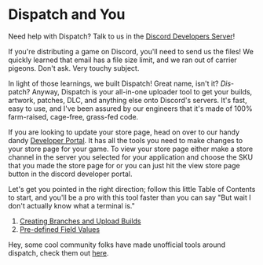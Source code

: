 # Dispatch and You

<Alert type="info">

Need help with Dispatch? Talk to us in the [Discord Developers Server](https://discord.gg/discord-developers)!

</Alert>

If you're distributing a game on Discord, you'll need to send us the files! We quickly learned that email has a file size limit, and we ran out of carrier pigeons. Don't ask. Very touchy subject.

In light of those learnings, we built Dispatch! Great name, isn't it? _Dis_-patch? Anyway, Dispatch is your all-in-one uploader tool to get your builds, artwork, patches, DLC, and anything else onto Discord's servers. It's fast, easy to use, and I've been assured by our engineers that it's made of 100% farm-raised, cage-free, grass-fed code.

If you are looking to update your store page, head on over to our handy dandy [Developer Portal](https://discord.com/developers). It has all the tools you need to make changes to your store page for your game. To view your store page either make a store channel in the server you selected for your application and choose the SKU that you made the store page for or you can just hit the view store page button in the discord developer portal.

Let's get you pointed in the right direction; follow this little Table of Contents to start, and you'll be a pro with this tool faster than you can say "But wait I don't actually know what a terminal is."

1.  [Creating Branches and Upload Builds](#DOCS_DISPATCH_BRANCHES_AND_BUILDS/)
2.  [Pre-defined Field Values](#DOCS_DISPATCH_FIELD_VALUES/)

Hey, some cool community folks have made unofficial tools around dispatch, check them out [here](#DOCS_TOPICS_COMMUNITY_RESOURCES).
